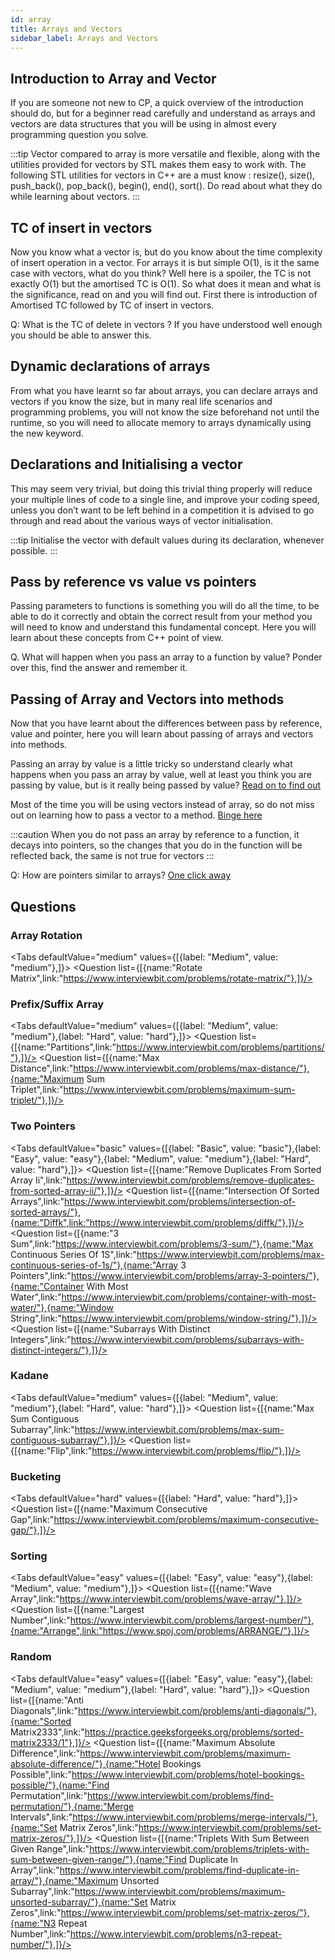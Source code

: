```yaml
---
id: array
title: Arrays and Vectors
sidebar_label: Arrays and Vectors
---
```


## Introduction to Array and Vector
If you are someone not new to CP, a quick overview of the introduction should do, but for a beginner read carefully and understand as arrays and vectors are data structures that you will be using in almost every programming question you solve.

<TabItem value="resource">
	<Question resource = "true" list={[{name:"C Plus Plus Vector",link:"https://www.bitdegree.org/learn/c-plus-plus-vector/"},{name:"Vector In Cpp Stl",link:"https://www.geeksforgeeks.org/vector-in-cpp-stl/"},{name:"C Plus Plus Array",link:"https://www.bitdegree.org/learn/c-plus-plus-array/"},{name:"Arrays",link:"https://www.programiz.com/cpp-programming/arrays/"},]}/>
</TabItem>


<TabItem value="resource">
	<TipsCaution resource = "true" list={[]} content= " Vector compared to array is more versatile and flexible, along with the utilities provided for vectors by STL makes them easy to work with. The following STL utilities for vectors in C++ are a must know : resize(), size(), push_back(), pop_back(), begin(), end(), sort(). Do read about what they do while learning about vectors." />
</TabItem>

:::tip
Vector compared to array is more versatile and flexible, along with the utilities provided for vectors by STL makes them easy to work with. The following STL utilities for vectors in C++ are a must know : resize(), size(), push_back(), pop_back(), begin(), end(), sort(). Do read about what they do while learning about vectors.
:::


## TC of insert in vectors
Now you know what a vector is, but do you know about the time complexity of insert operation in a vector. For arrays it is but simple O(1), is it the same case with vectors, what do you think? Well here is a spoiler, the TC is not exactly O(1) but the amortised TC is O(1). So what does it mean and what is the significance, read on and you will find out. First there is introduction of Amortised TC followed by TC of insert in vectors.

<TabItem value="resource">
	<Question resource = "true" list={[{name:"Analysis Algorithm Set 5 Amortized Analysis Introduction",link:"https://www.geeksforgeeks.org/analysis-algorithm-set-5-amortized-analysis-introduction/"},{name:"Vectors",link:"https://people.engr.tamu.edu/andreas-klappenecker/csce411-s14/csce411-amortized2.pdf"},]}/>
</TabItem>

Q: What is the TC of delete in vectors ?
If you have understood well enough you should be able to answer this.


## Dynamic declarations of arrays 
From what you have learnt so far about arrays, you can declare arrays and vectors if you know the size, but in many real life scenarios and programming problems, you will not know the size beforehand not until the runtime, so you will need to allocate memory to arrays dynamically using the new keyword.

<TabItem value="resource">
	<Question resource = "true" list={[{name:"Dynamic Memory Allocation",link:"https://www.techiedelight.com/dynamic-memory-allocation-in-c-for-2d-3d-array/"},]}/>
</TabItem>


## Declarations and Initialising a vector 
This may seem very trivial, but doing this trivial thing properly will reduce your multiple lines of code to a single line, and improve your coding speed, unless you don’t want to be left behind in a competition it is advised to go through and read about the various ways of vector initialisation.

<TabItem value="resource">
	<Question resource = "true" list={[{name:"Initialize A Vector In Cpp Different Ways",link:"https://www.geeksforgeeks.org/initialize-a-vector-in-cpp-different-ways/"},{name:"C How To Initialize Two Dimensional Vector Initializing 2D Vectors Matrix",link:"https://thispointer.com/c-how-to-initialize-two-dimensional-vector-initializing-2d-vectors-matrix/"},]}/>
</TabItem>

:::tip
Initialise the vector with default values during its declaration, whenever possible.
:::


## Pass by reference vs value vs pointers
Passing parameters to functions is something you will do all the time, to be able to do it correctly and obtain the correct result from your method you will need to know and understand this fundamental concept. Here you will learn about these concepts from C++ point of view.

<TabItem value="resource">
	<Question resource = "true" list={[{name:"Pass By Value Vs Pass By Reference",link:"https://www.educative.io/edpresso/pass-by-value-vs-pass-by-reference/"},{name:"Pass by Value",link:"https://www.ibm.com/support/knowledgecenter/SSLTBW_2.4.0/com.ibm.zos.v2r4.cbclx01/pass_by_value.htm"},{name:"Pass by Pointer",link:"https://www.ibm.com/support/knowledgecenter/SSLTBW_2.4.0/com.ibm.zos.v2r4.cbclx01/pass_by_pointer.htm"},{name:"IBM Knowledge Center",link:"https://www.ibm.com/support/knowledgecenter/SSLTBW_2.4.0/com.ibm.zos.v2r4.cbclx01/cplr233.htm"},]}/>
</TabItem>

Q. What will happen when you pass an array to a function by value?
Ponder over this, find the answer and remember it.

## Passing of Array and Vectors into methods
Now that you have learnt about the differences between pass by reference, value and pointer, here you will learn about passing of arrays and vectors into methods.

<TabItem value="resource">
	<Question resource = "true" list={[{name:"How Arrays Are Passed To Functions In Cpp",link:"https://www.geeksforgeeks.org/how-arrays-are-passed-to-functions-in-cc/"},{name:"Pass 2D Array Function Parameter Cpp",link:"https://www.techiedelight.com/pass-2d-array-function-parameter-cpp/"},]}/>
</TabItem>

Passing an array by value is a little tricky so understand clearly what happens when you pass an array by value, well at least you think you are passing by value, but is it really being passed by value? [Read on to find out](https://www.techiedelight.com/pass-array-by-value-to-function/)

Most of the time you will be using vectors instead of array, so do not miss out on learning how to pass a vector to a method. [Binge here](https://www.geeksforgeeks.org/passing-vector-function-cpp/)

:::caution
When you do not pass an array by reference to a function, it decays into pointers, so the changes that you do in the function will be reflected back, the same is not true for vectors
:::

Q: How are pointers similar to arrays?
[One click away](https://www.quora.com/In-C++-functions-why-are-arrays-passed-by-reference-by-default)


## Questions

### Array Rotation
<Tabs
	defaultValue="medium"
	values={[{label: "Medium", value: "medium"},]}>
	<TabItem value="medium">
		<Question  list={[{name:"Rotate Matrix",link:"https://www.interviewbit.com/problems/rotate-matrix/"},]}/>
	</TabItem>
	
</Tabs>


### Prefix/Suffix Array
<Tabs
	defaultValue="medium"
	values={[{label: "Medium", value: "medium"},{label: "Hard", value: "hard"},]}>
	<TabItem value="medium">
		<Question  list={[{name:"Partitions",link:"https://www.interviewbit.com/problems/partitions/"},]}/>
	</TabItem>
	<TabItem value="hard">
		<Question  list={[{name:"Max Distance",link:"https://www.interviewbit.com/problems/max-distance/"},{name:"Maximum Sum Triplet",link:"https://www.interviewbit.com/problems/maximum-sum-triplet/"},]}/>
	</TabItem>
	
</Tabs>


### Two Pointers
<Tabs
	defaultValue="basic"
	values={[{label: "Basic", value: "basic"},{label: "Easy", value: "easy"},{label: "Medium", value: "medium"},{label: "Hard", value: "hard"},]}>
	<TabItem value="basic">
		<Question  list={[{name:"Remove Duplicates From Sorted Array Ii",link:"https://www.interviewbit.com/problems/remove-duplicates-from-sorted-array-ii/"},]}/>
	</TabItem>
	<TabItem value="easy">
		<Question  list={[{name:"Intersection Of Sorted Arrays",link:"https://www.interviewbit.com/problems/intersection-of-sorted-arrays/"},{name:"Diffk",link:"https://www.interviewbit.com/problems/diffk/"},]}/>
	</TabItem>
	<TabItem value="medium">
		<Question  list={[{name:"3 Sum",link:"https://www.interviewbit.com/problems/3-sum/"},{name:"Max Continuous Series Of 1S",link:"https://www.interviewbit.com/problems/max-continuous-series-of-1s/"},{name:"Array 3 Pointers",link:"https://www.interviewbit.com/problems/array-3-pointers/"},{name:"Container With Most Water",link:"https://www.interviewbit.com/problems/container-with-most-water/"},{name:"Window String",link:"https://www.interviewbit.com/problems/window-string/"},]}/>
	</TabItem>
	<TabItem value="hard">
		<Question  list={[{name:"Subarrays With Distinct Integers",link:"https://www.interviewbit.com/problems/subarrays-with-distinct-integers/"},]}/>
	</TabItem>
	
</Tabs>


### Kadane
<Tabs
	defaultValue="medium"
	values={[{label: "Medium", value: "medium"},{label: "Hard", value: "hard"},]}>
	<TabItem value="medium">
		<Question  list={[{name:"Max Sum Contiguous Subarray",link:"https://www.interviewbit.com/problems/max-sum-contiguous-subarray/"},]}/>
	</TabItem>
	<TabItem value="hard">
		<Question  list={[{name:"Flip",link:"https://www.interviewbit.com/problems/flip/"},]}/>
	</TabItem>
	
</Tabs>


### Bucketing
<Tabs
	defaultValue="hard"
	values={[{label: "Hard", value: "hard"},]}>
	<TabItem value="hard">
		<Question  list={[{name:"Maximum Consecutive Gap",link:"https://www.interviewbit.com/problems/maximum-consecutive-gap/"},]}/>
	</TabItem>
	
</Tabs>


### Sorting
<Tabs
	defaultValue="easy"
	values={[{label: "Easy", value: "easy"},{label: "Medium", value: "medium"},]}>
	<TabItem value="easy">
		<Question  list={[{name:"Wave Array",link:"https://www.interviewbit.com/problems/wave-array/"},]}/>
	</TabItem>
	<TabItem value="medium">
		<Question  list={[{name:"Largest Number",link:"https://www.interviewbit.com/problems/largest-number/"},{name:"Arrange",link:"https://www.spoj.com/problems/ARRANGE/"},]}/>
	</TabItem>
	
</Tabs>


### Random
<Tabs
	defaultValue="easy"
	values={[{label: "Easy", value: "easy"},{label: "Medium", value: "medium"},{label: "Hard", value: "hard"},]}>
	<TabItem value="easy">
		<Question  list={[{name:"Anti Diagonals",link:"https://www.interviewbit.com/problems/anti-diagonals/"},{name:"Sorted Matrix2333",link:"https://practice.geeksforgeeks.org/problems/sorted-matrix2333/1"},]}/>
	</TabItem>
	<TabItem value="medium">
		<Question  list={[{name:"Maximum Absolute Difference",link:"https://www.interviewbit.com/problems/maximum-absolute-difference/"},{name:"Hotel Bookings Possible",link:"https://www.interviewbit.com/problems/hotel-bookings-possible/"},{name:"Find Permutation",link:"https://www.interviewbit.com/problems/find-permutation/"},{name:"Merge Intervals",link:"https://www.interviewbit.com/problems/merge-intervals/"},{name:"Set Matrix Zeros",link:"https://www.interviewbit.com/problems/set-matrix-zeros/"},]}/>
	</TabItem>
	<TabItem value="hard">
		<Question  list={[{name:"Triplets With Sum Between Given Range",link:"https://www.interviewbit.com/problems/triplets-with-sum-between-given-range/"},{name:"Find Duplicate In Array",link:"https://www.interviewbit.com/problems/find-duplicate-in-array/"},{name:"Maximum Unsorted Subarray",link:"https://www.interviewbit.com/problems/maximum-unsorted-subarray/"},{name:"Set Matrix Zeros",link:"https://www.interviewbit.com/problems/set-matrix-zeros/"},{name:"N3 Repeat Number",link:"https://www.interviewbit.com/problems/n3-repeat-number/"},]}/>
	</TabItem>
	
</Tabs>
